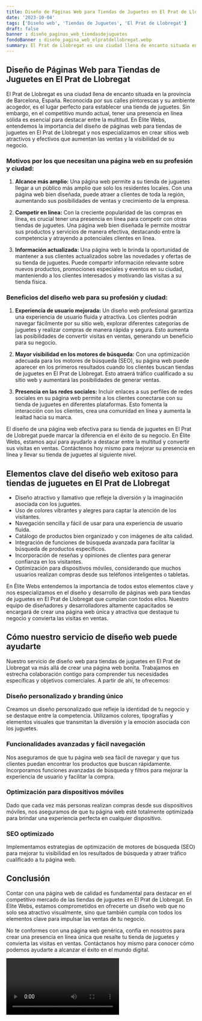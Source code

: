 ```yaml
---
title: Diseño de Páginas Web para Tiendas de Juguetes en El Prat de Llobregat
date: '2023-10-04'
tags: ['Diseño web', 'Tiendas de Juguetes', 'El Prat de Llobregat']
draft: false
banner : diseño_paginas_web_tiendasdejuguetes
fondoBanner : diseño_pagina_web_elpratdellobregat.webp
summary: El Prat de Llobregat es una ciudad llena de encanto situada en la provincia de Barcelona, España. Reconocida por sus calles pintorescas y su ambiente acogedor, es el lugar perfecto para establecer una tienda de juguetes. Sin embargo, en el competitivo mundo actual, tener una presencia en línea sólida es esencial para destacar entre la multitud. En Élite Webs, entendemos la importancia del diseño de páginas web para tiendas de juguetes en El Prat de Llobregat y nos especializamos en crear sitios web atractivos y efectivos que aumentan las ventas y la visibilidad de su negocio.
---
```


## Diseño de Páginas Web para Tiendas de Juguetes en El Prat de Llobregat

El Prat de Llobregat es una ciudad llena de encanto situada en la provincia de Barcelona, España. Reconocida por sus calles pintorescas y su ambiente acogedor, es el lugar perfecto para establecer una tienda de juguetes. Sin embargo, en el competitivo mundo actual, tener una presencia en línea sólida es esencial para destacar entre la multitud. En Élite Webs, entendemos la importancia del diseño de páginas web para tiendas de juguetes en El Prat de Llobregat y nos especializamos en crear sitios web atractivos y efectivos que aumentan las ventas y la visibilidad de su negocio.

### Motivos por los que necesitan una página web en su profesión y ciudad:

1. **Alcance más amplio:** Una página web permite a su tienda de juguetes llegar a un público más amplio que solo los residentes locales. Con una página web bien diseñada, puede atraer a clientes de toda la región, aumentando sus posibilidades de ventas y crecimiento de la empresa.

2. **Competir en línea:** Con la creciente popularidad de las compras en línea, es crucial tener una presencia en línea para competir con otras tiendas de juguetes. Una página web bien diseñada le permite mostrar sus productos y servicios de manera efectiva, destacando entre la competencia y atrayendo a potenciales clientes en línea.

3. **Información actualizada:** Una página web le brinda la oportunidad de mantener a sus clientes actualizados sobre las novedades y ofertas de su tienda de juguetes. Puede compartir información relevante sobre nuevos productos, promociones especiales y eventos en su ciudad, manteniendo a los clientes interesados y motivando las visitas a su tienda física.

### Beneficios del diseño web para su profesión y ciudad:

1. **Experiencia de usuario mejorada:** Un diseño web profesional garantiza una experiencia de usuario fluida y atractiva. Los clientes podrán navegar fácilmente por su sitio web, explorar diferentes categorías de juguetes y realizar compras de manera rápida y segura. Esto aumenta las posibilidades de convertir visitas en ventas, generando un beneficio para su negocio.

2. **Mayor visibilidad en los motores de búsqueda:** Con una optimización adecuada para los motores de búsqueda (SEO), su página web puede aparecer en los primeros resultados cuando los clientes buscan tiendas de juguetes en El Prat de Llobregat. Esto atraerá tráfico cualificado a su sitio web y aumentará las posibilidades de generar ventas.

3. **Presencia en las redes sociales:** Incluir enlaces a sus perfiles de redes sociales en su página web permite a los clientes conectarse con su tienda de juguetes en diferentes plataformas. Esto fomenta la interacción con los clientes, crea una comunidad en línea y aumenta la lealtad hacia su marca.

El diseño de una página web efectiva para su tienda de juguetes en El Prat de Llobregat puede marcar la diferencia en el éxito de su negocio. En Élite Webs, estamos aquí para ayudarlo a destacar entre la multitud y convertir sus visitas en ventas. Contáctenos hoy mismo para mejorar su presencia en línea y llevar su tienda de juguetes al siguiente nivel.

<GifSeo />

<Cta />

## Elementos clave del diseño web exitoso para tiendas de juguetes en El Prat de Llobregat

- Diseño atractivo y llamativo que refleje la diversión y la imaginación asociada con los juguetes.
- Uso de colores vibrantes y alegres para captar la atención de los visitantes.
- Navegación sencilla y fácil de usar para una experiencia de usuario fluida.
- Catálogo de productos bien organizado y con imágenes de alta calidad.
- Integración de funciones de búsqueda avanzada para facilitar la búsqueda de productos específicos.
- Incorporación de reseñas y opiniones de clientes para generar confianza en los visitantes.
- Optimización para dispositivos móviles, considerando que muchos usuarios realizan compras desde sus teléfonos inteligentes o tabletas.

En Élite Webs entendemos la importancia de todos estos elementos clave y nos especializamos en el diseño y desarrollo de páginas web para tiendas de juguetes en El Prat de Llobregat que cumplan con todos ellos. Nuestro equipo de diseñadores y desarrolladores altamente capacitados se encargará de crear una página web única y atractiva que destaque tu negocio y convierta las visitas en ventas.

## Cómo nuestro servicio de diseño web puede ayudarte

Nuestro servicio de diseño web para tiendas de juguetes en El Prat de Llobregat va más allá de crear una página web bonita. Trabajamos en estrecha colaboración contigo para comprender tus necesidades específicas y objetivos comerciales. A partir de ahí, te ofrecemos:

### Diseño personalizado y branding único

Creamos un diseño personalizado que refleje la identidad de tu negocio y se destaque entre la competencia. Utilizamos colores, tipografías y elementos visuales que transmitan la diversión y la emoción asociada con los juguetes.

### Funcionalidades avanzadas y fácil navegación

Nos aseguramos de que tu página web sea fácil de navegar y que tus clientes puedan encontrar los productos que buscan rápidamente. Incorporamos funciones avanzadas de búsqueda y filtros para mejorar la experiencia de usuario y facilitar la compra.

### Optimización para dispositivos móviles

Dado que cada vez más personas realizan compras desde sus dispositivos móviles, nos aseguramos de que tu página web esté totalmente optimizada para brindar una experiencia perfecta en cualquier dispositivo.

### SEO optimizado

Implementamos estrategias de optimización de motores de búsqueda (SEO) para mejorar tu visibilidad en los resultados de búsqueda y atraer tráfico cualificado a tu página web.

## Conclusión

Contar con una página web de calidad es fundamental para destacar en el competitivo mercado de las tiendas de juguetes en El Prat de Llobregat. En Élite Webs, estamos comprometidos en ofrecerte un diseño web que no solo sea atractivo visualmente, sino que también cumpla con todos los elementos clave para impulsar las ventas de tu negocio.

No te conformes con una página web genérica, confía en nosotros para crear una presencia en línea única que resalte tu tienda de juguetes y convierta las visitas en ventas. Contáctanos hoy mismo para conocer cómo podemos ayudarte a alcanzar el éxito en el mundo digital.

<Video />

<CtaBot job='Tiendas de Juguetes' city='El Prat de Llobregat'/>

<Gmaps query='El Prat de Llobregat+españa+maps' />